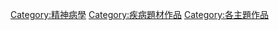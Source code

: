 [[Category:精神病學|Category:精神病學]]
[[Category:疾病題材作品|Category:疾病題材作品]]
[[Category:各主題作品|Category:各主題作品]]